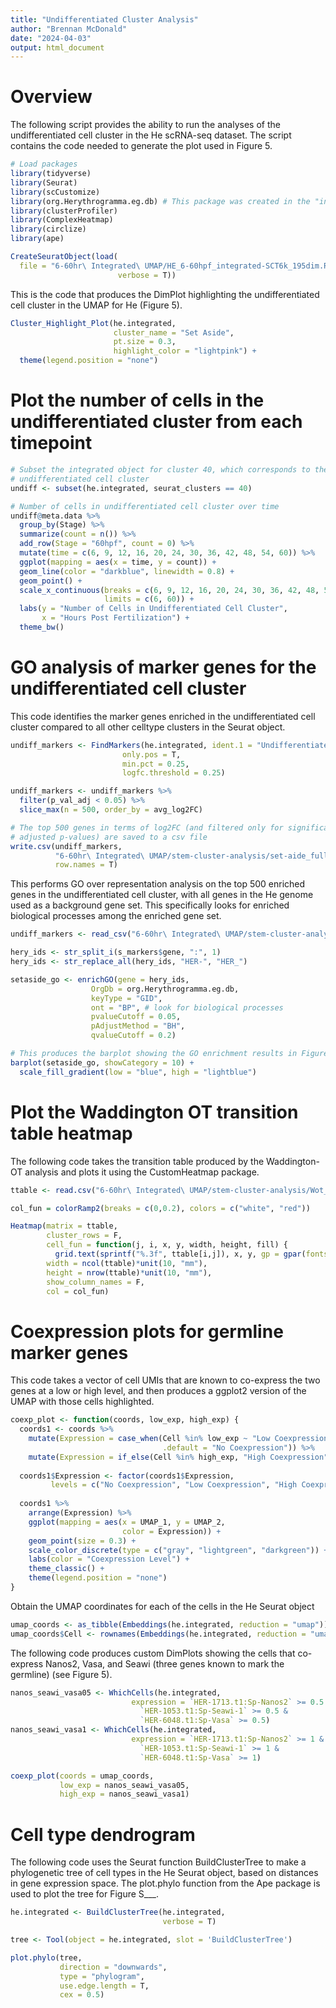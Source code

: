 ```yaml
---
title: "Undifferentiated Cluster Analysis"
author: "Brennan McDonald"
date: "2024-04-03"
output: html_document
---
```


# Overview

The following script provides the ability to run the analyses of the undifferentiated cell cluster in the He scRNA-seq dataset. The script contains the code needed to generate the plot used in Figure 5.


```r
# Load packages
library(tidyverse)
library(Seurat)
library(scCustomize)
library(org.Herythrogramma.eg.db) # This package was created in the "interproscan-output-processing.Rmd" script and provides the GO annotations
library(clusterProfiler)
library(ComplexHeatmap)
library(circlize)
library(ape)
```

```r
CreateSeuratObject(load(
  file = "6-60hr\ Integrated\ UMAP/HE_6-60hpf_integrated-SCT6k_195dim.Rda", 
                        verbose = T))
```


This is the code that produces the DimPlot highlighting the undifferentiated cell cluster in the UMAP for He (Figure 5).

```r
Cluster_Highlight_Plot(he.integrated,
                       cluster_name = "Set Aside",
                       pt.size = 0.3,
                       highlight_color = "lightpink") +
  theme(legend.position = "none")
```


# Plot the number of cells in the undifferentiated cluster from each timepoint

```r
# Subset the integrated object for cluster 40, which corresponds to the 
# undifferentiated cell cluster
undiff <- subset(he.integrated, seurat_clusters == 40)

# Number of cells in undifferentiated cell cluster over time
undiff@meta.data %>% 
  group_by(Stage) %>% 
  summarize(count = n()) %>% 
  add_row(Stage = "60hpf", count = 0) %>% 
  mutate(time = c(6, 9, 12, 16, 20, 24, 30, 36, 42, 48, 54, 60)) %>% 
  ggplot(mapping = aes(x = time, y = count)) + 
  geom_line(color = "darkblue", linewidth = 0.8) +
  geom_point() + 
  scale_x_continuous(breaks = c(6, 9, 12, 16, 20, 24, 30, 36, 42, 48, 54, 60),
                     limits = c(6, 60)) +
  labs(y = "Number of Cells in Undifferentiated Cell Cluster", 
       x = "Hours Post Fertilization") + 
  theme_bw()
```



# GO analysis of marker genes for the undifferentiated cell cluster

This code identifies the marker genes enriched in the undifferentiated cell cluster compared to all other celltype clusters in the Seurat object.

```r
undiff_markers <- FindMarkers(he.integrated, ident.1 = "Undifferentiated", 
                         only.pos = T, 
                         min.pct = 0.25, 
                         logfc.threshold = 0.25)

undiff_markers <- undiff_markers %>% 
  filter(p_val_adj < 0.05) %>% 
  slice_max(n = 500, order_by = avg_log2FC)

# The top 500 genes in terms of log2FC (and filtered only for significant 
# adjusted p-values) are saved to a csv file
write.csv(undiff_markers, 
          "6-60hr\ Integrated\ UMAP/stem-cluster-analysis/set-aide_full-markers.csv",
          row.names = T)
```

This performs GO over representation analysis on the top 500 enriched genes in the undifferentiated cell cluster, with all genes in the He genome used as a background gene set. This specifically looks for enriched biological processes among the enriched gene set.

```r
undiff_markers <- read_csv("6-60hr\ Integrated\ UMAP/stem-cluster-analysis/set-aide_full-markers.csv")

hery_ids <- str_split_i(s_markers$gene, ":", 1)
hery_ids <- str_replace_all(hery_ids, "HER-", "HER_")

setaside_go <- enrichGO(gene = hery_ids,
                  OrgDb = org.Herythrogramma.eg.db,
                  keyType = "GID",
                  ont = "BP", # look for biological processes
                  pvalueCutoff = 0.05,
                  pAdjustMethod = "BH",
                  qvalueCutoff = 0.2)

# This produces the barplot showing the GO enrichment results in Figure 5
barplot(setaside_go, showCategory = 10) +
  scale_fill_gradient(low = "blue", high = "lightblue")
```


# Plot the Waddington OT transition table heatmap

The following code takes the transition table produced by the Waddington-OT analysis and plots it using the CustomHeatmap package.

```r
ttable <- read.csv("6-60hr\ Integrated\ UMAP/stem-cluster-analysis/Wot_transition-table_6-60hr-values.csv", row.names = 1)

col_fun = colorRamp2(breaks = c(0,0.2), colors = c("white", "red"))

Heatmap(matrix = ttable,
        cluster_rows = F,
        cell_fun = function(j, i, x, y, width, height, fill) {
          grid.text(sprintf("%.3f", ttable[i,j]), x, y, gp = gpar(fontsize = 8))},
        width = ncol(ttable)*unit(10, "mm"),
        height = nrow(ttable)*unit(10, "mm"),
        show_column_names = F, 
        col = col_fun)
```



# Coexpression plots for germline marker genes

This code takes a vector of cell UMIs that are known to co-express the two genes at a low or high level, and then produces a ggplot2 version of the UMAP with those cells highlighted.

```r
coexp_plot <- function(coords, low_exp, high_exp) {
  coords1 <- coords %>% 
    mutate(Expression = case_when(Cell %in% low_exp ~ "Low Coexpression",
                                  .default = "No Coexpression")) %>% 
    mutate(Expression = if_else(Cell %in% high_exp, "High Coexpression", Expression))
    
  coords1$Expression <- factor(coords1$Expression, 
         levels = c("No Coexpression", "Low Coexpression", "High Coexpression"))
  
  coords1 %>%   
    arrange(Expression) %>% 
    ggplot(mapping = aes(x = UMAP_1, y = UMAP_2, 
                         color = Expression)) +
    geom_point(size = 0.3) +
    scale_color_discrete(type = c("gray", "lightgreen", "darkgreen")) +
    labs(color = "Coexpression Level") +
    theme_classic() +
    theme(legend.position = "none")
}
```

Obtain the UMAP coordinates for each of the cells in the He Seurat object

```r
umap_coords <- as_tibble(Embeddings(he.integrated, reduction = "umap"))
umap_coords$Cell <- rownames(Embeddings(he.integrated, reduction = "umap"))
```

The following code produces custom DimPlots showing the cells that co-express Nanos2, Vasa, and Seawi (three genes known to mark the germline) (see Figure 5).

```r
nanos_seawi_vasa05 <- WhichCells(he.integrated, 
                           expression = `HER-1713.t1:Sp-Nanos2` >= 0.5 &
                             `HER-1053.t1:Sp-Seawi-1` >= 0.5 &
                             `HER-6048.t1:Sp-Vasa` >= 0.5)
nanos_seawi_vasa1 <- WhichCells(he.integrated, 
                           expression = `HER-1713.t1:Sp-Nanos2` >= 1 &
                             `HER-1053.t1:Sp-Seawi-1` >= 1 &
                             `HER-6048.t1:Sp-Vasa` >= 1)

coexp_plot(coords = umap_coords,
           low_exp = nanos_seawi_vasa05,
           high_exp = nanos_seawi_vasa1)
```



# Cell type dendrogram

The following code uses the Seurat function BuildClusterTree to make a phylogenetic tree of cell types in the He Seurat object, based on distances in gene expression space. The plot.phylo function from the Ape package is used to plot the tree for Figure S___.

```r
he.integrated <- BuildClusterTree(he.integrated,
                                  verbose = T)

tree <- Tool(object = he.integrated, slot = 'BuildClusterTree')

plot.phylo(tree, 
           direction = "downwards",
           type = "phylogram",
           use.edge.length = T,
           cex = 0.5)
```



